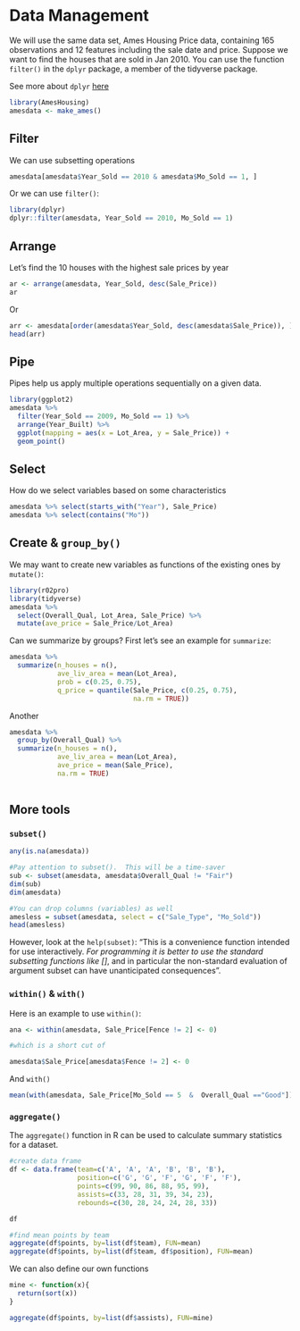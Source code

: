# Data Management

We will use the same data set, Ames Housing Price data, containing 165 observations and 12 features including the sale date and price. Suppose we want to find the houses that are sold in Jan 2010. You can use the function `filter()` in the `dplyr` package, a member of the tidyverse package. 

See more about `dplyr` [here](https://dplyr.tidyverse.org/articles/dplyr.html)

```r
library(AmesHousing)
amesdata <- make_ames()
```

## Filter

We can use subsetting operations

```r
amesdata[amesdata$Year_Sold == 2010 & amesdata$Mo_Sold == 1, ] 
```
  
Or we can use `filter()`:  

```r
library(dplyr)
dplyr::filter(amesdata, Year_Sold == 2010, Mo_Sold == 1)
```

## Arrange

Let's find the 10 houses with the highest sale prices by year

```r
ar <- arrange(amesdata, Year_Sold, desc(Sale_Price))
ar
```

Or

```r
arr <- amesdata[order(amesdata$Year_Sold, desc(amesdata$Sale_Price)), ]
head(arr)
```

## Pipe

Pipes help us apply multiple operations sequentially on a given data.

```r
library(ggplot2)
amesdata %>% 
  filter(Year_Sold == 2009, Mo_Sold == 1) %>% 
  arrange(Year_Built) %>%
  ggplot(mapping = aes(x = Lot_Area, y = Sale_Price)) + 
  geom_point()
```

## Select

How do we select variables based on some characteristics

```r
amesdata %>% select(starts_with("Year"), Sale_Price)
amesdata %>% select(contains("Mo"))

```

## Create & `group_by()`

We may want to create new variables as functions of the existing ones by `mutate()`:

```r
library(r02pro)
library(tidyverse)
amesdata %>% 
  select(Overall_Qual, Lot_Area, Sale_Price) %>%
  mutate(ave_price = Sale_Price/Lot_Area) 
```
Can we summarize by groups?  First let's see an example for `summarize`:

```r
amesdata %>% 
  summarize(n_houses = n(),
            ave_liv_area = mean(Lot_Area),
            prob = c(0.25, 0.75),
            q_price = quantile(Sale_Price, c(0.25, 0.75),
                               na.rm = TRUE))
```

Another

```r
amesdata %>% 
  group_by(Overall_Qual) %>% 
  summarize(n_houses = n(),
            ave_liv_area = mean(Lot_Area),
            ave_price = mean(Sale_Price),
            na.rm = TRUE)
  
```

## More tools

### `subset()`

```r
any(is.na(amesdata))

#Pay attention to subset().  This will be a time-saver
sub <- subset(amesdata, amesdata$Overall_Qual != "Fair")
dim(sub)
dim(amesdata)

#You can drop columns (variables) as well
amesless = subset(amesdata, select = c("Sale_Type", "Mo_Sold"))
head(amesless)
```

However, look at the `help(subset)`: "This is a convenience function intended for use interactively. *For programming it is better to use the standard subsetting functions like []*, and in particular the non-standard evaluation of argument subset can have unanticipated consequences".

### `within()` & `with()`

Here is an example to use `within()`:
  
```r
ana <- within(amesdata, Sale_Price[Fence != 2] <- 0) 

#which is a short cut of

amesdata$Sale_Price[amesdata$Fence != 2] <- 0
```


And `with()`

```r
mean(with(amesdata, Sale_Price[Mo_Sold == 5  &  Overall_Qual =="Good"]))
```

### `aggregate()`

The `aggregate()` function in R can be used to calculate summary statistics for a dataset.

```r
#create data frame
df <- data.frame(team=c('A', 'A', 'A', 'B', 'B', 'B'),
                 position=c('G', 'G', 'F', 'G', 'F', 'F'),
                 points=c(99, 90, 86, 88, 95, 99),
                 assists=c(33, 28, 31, 39, 34, 23),
                 rebounds=c(30, 28, 24, 24, 28, 33))

df
```

```r
#find mean points by team
aggregate(df$points, by=list(df$team), FUN=mean)
aggregate(df$points, by=list(df$team, df$position), FUN=mean)
```

We can also define our own functions

```r
mine <- function(x){
  return(sort(x))
}

aggregate(df$points, by=list(df$assists), FUN=mine)
```

